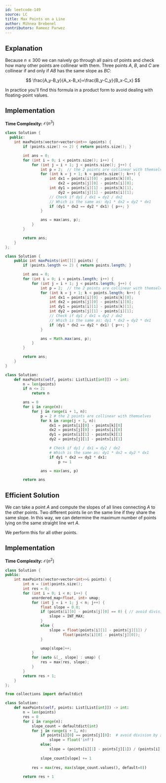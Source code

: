 ```yaml
---
id: leetcode-149
source: LC
title: Max Points on a Line
author: Mihnea Brebenel
contributors: Rameez Parwez
---
```


## Explanation

Because $n \le 300$ we can naively go through all pairs of points and check how many other points are collinear with them.
Three points $A$, $B$, and $C$ are collinear if and only if $AB$ has the same slope as $BC$:

$$
\frac{A_y-B_y}{A_x-B_x}=\frac{B_y-C_y}{B_x-C_x}
$$

In practice you'll find this formula in a product form to avoid dealing with floating-point values.

## Implementation

**Time Complexity:** $\mathcal{O}(n^3)$

<LanguageSection>
<CPPSection>

```cpp
class Solution {
  public:
	int maxPoints(vector<vector<int>> &points) {
		if (points.size() <= 2) { return points.size(); }

		int ans = 0;
		for (int i = 0; i < points.size(); i++) {
			for (int j = i + 1; j < points.size(); j++) {
				int p = 2;  // the 2 points are collinear with themselves
				for (int k = j + 1; k < points.size(); k++) {
					int dx1 = points[i][0] - points[k][0],
					    dx2 = points[j][0] - points[i][0];
					int dy1 = points[i][1] - points[k][1],
					    dy2 = points[j][1] - points[i][1];
					// Check if dy1 / dx1 = dy2 / dx2
					// Which is the same as: dy1 * dx2 = dy2 * dx1
					if (dy1 * dx2 == dy2 * dx1) { p++; }
				}

				ans = max(ans, p);
			}
		}

		return ans;
	}
};
```

</CPPSection>
<JavaSection>

```java
class Solution {
	public int maxPoints(int[][] points) {
		if (points.length <= 2) { return points.length; }

		int ans = 0;
		for (int i = 0; i < points.length; i++) {
			for (int j = i + 1; j < points.length; j++) {
				int p = 2;  // the 2 points are collinear with themselves
				for (int k = j + 1; k < points.length; k++) {
					int dx1 = points[i][0] - points[k][0];
					int dx2 = points[j][0] - points[i][0];
					int dy1 = points[i][1] - points[k][1];
					int dy2 = points[j][1] - points[i][1];
					// Check if dy1 / dx1 = dy2 / dx2
					// Which is the same as: dy1 * dx2 = dy2 * dx1
					if (dy1 * dx2 == dy2 * dx1) { p++; }
				}

				ans = Math.max(ans, p);
			}
		}

		return ans;
	}
}
```

</JavaSection>
<PySection>

```py
class Solution:
    def maxPoints(self, points: List[List[int]]) -> int:
        n = len(points)
        if n <= 2:
            return n

        ans = 0
        for i in range(n):
            for j in range(i + 1, n):
                p = 2 # the 2 points are collinear with themselves
                for k in range(j + 1, n):
                    dx1 = points[i][0] - points[k][0]
                    dx2 = points[j][0] - points[i][0]
                    dy1 = points[i][1] - points[k][1]
                    dy2 = points[j][1] - points[i][1]

                    # Check if dy1 / dx1 = dy2 / dx2
					# Which is the same as: dy1 * dx2 = dy2 * dx1
                    if dy1 * dx2 == dy2 * dx1:
                        p += 1

                ans = max(ans, p)

        return ans       
```

</PySection>
</LanguageSection>

## Efficient Solution

We can take a point $A$ and compute the slopes of all lines connecting $A$ to the other points. Two different points lie on the same line if they share the same slope. In this way, we can determine the maximum number of points lying on the same straight line wrt $A$.

We perform this for all other points.

## Implementation

**Time Complexity:** $\mathcal{O}(n^2)$

<LanguageSection>
<CPPSection>

```cpp
class Solution {
public:
    int maxPoints(vector<vector<int>>& points) {
        int n = (int)points.size();
        int res = 0;
        for (int i = 0; i < n; i++) {
	    	unordered_map<float, int> umap;
            for (int j = i + 1; j < n; j++) {
                float slope = 0.0;
                if (points[i][0] - points[j][0] == 0) { // avoid division by 0
                    slope = INT_MAX;
                }
                else {
                    slope = float(points[i][1] - points[j][1]) /
                          float(points[i][0] - points[j][0]);
                }

                umap[slope]++;
            }
            for (auto &[_, slope] : umap) {
                res = max(res, slope);
            }
        }
        return res + 1;
    }
};
```

</CPPSection>
<PySection>

```py
from collections import defaultdict

class Solution:
    def maxPoints(self, points: List[List[int]]) -> int:
        n = len(points)
        res = 0
        for i in range(n):
            slope_count = defaultdict(int)
            for j in range(i + 1, n):
                if points[i][0] == points[j][0]:  # avoid division by zero
                    slope = float('inf')
                else:
                    slope = (points[i][1] - points[j][1]) / (points[i][0] - points[j][0])
                
                slope_count[slope] += 1
            
            res = max(res, max(slope_count.values(), default=0))
        
        return res + 1
```

</PySection>
</LanguageSection>